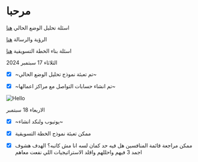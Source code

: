 # مرحبا

اسئلة تحليل الوضع الحالي [هنا](https://forms.gle/FdAwWU3PAEUwTAuH9)

الرؤية والرسالة [هنا](https://forms.gle/NoXe7PrskMm4Yj7r8)

اسئلة بناء الخطة التسويقية [هنا](https://forms.gle/dTxMFoRyCbkEovKs9)




الثلاثاء 17 سبتمبر 2024

- [x] ~تم تعبئة نموذج تحليل الوضع الحالي~

- [x] ~تم انشاء حسابات التواصل مع مراكز اعمالها~

 
<Image src="/social-media.png" alt="Hello" width={1500} height={1500} />


الاربعاء 18 سبتمبر

- [x] ~يوتيوب ولنكد انشاء~

- [x] ممكن تعبئة نموذج الخطة التسويقية

- [x] ممكن مراجعة قائمة المنافسين هل فيه حد كمان لسه انا مش كاتبه؟ الهدف هشوف اجمد 3 فيهم واحللهم واقلد الاستراتيجيات اللي نفعت معاهم




